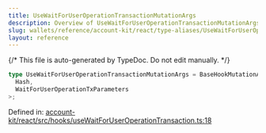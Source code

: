 ```yaml
---
title: UseWaitForUserOperationTransactionMutationArgs
description: Overview of UseWaitForUserOperationTransactionMutationArgs
slug: wallets/reference/account-kit/react/type-aliases/UseWaitForUserOperationTransactionMutationArgs
layout: reference
---
```


{/* This file is auto-generated by TypeDoc. Do not edit manually. */}

```ts
type UseWaitForUserOperationTransactionMutationArgs = BaseHookMutationArgs<
  Hash,
  WaitForUserOperationTxParameters
>;
```

Defined in: [account-kit/react/src/hooks/useWaitForUserOperationTransaction.ts:18](https://github.com/alchemyplatform/aa-sdk/blob/c1a84188d03473acac2fdb49fb7cd7fdba73169b/account-kit/react/src/hooks/useWaitForUserOperationTransaction.ts#L18)
